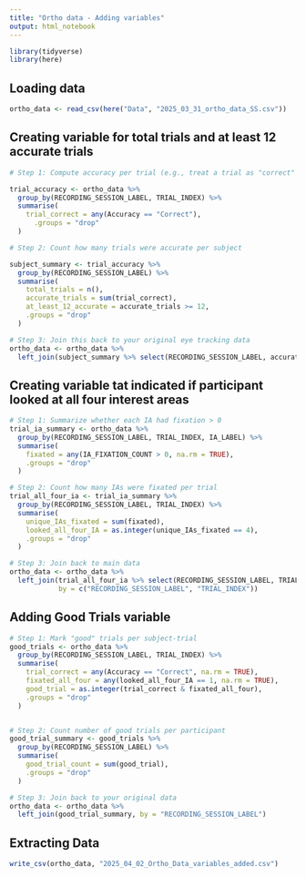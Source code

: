 ```yaml
---
title: "Ortho data - Adding variables"
output: html_notebook
---
```



```r
library(tidyverse)
library(here)
```


## Loading data

```r
ortho_data <- read_csv(here("Data", "2025_03_31_ortho_data_SS.csv"))
```

## Creating variable for total trials and at least 12 accurate trials

```r

# Step 1: Compute accuracy per trial (e.g., treat a trial as "correct" if all rows are correct)

trial_accuracy <- ortho_data %>%
  group_by(RECORDING_SESSION_LABEL, TRIAL_INDEX) %>%
  summarise(
    trial_correct = any(Accuracy == "Correct"),
      .groups = "drop"
  )

# Step 2: Count how many trials were accurate per subject

subject_summary <- trial_accuracy %>%
  group_by(RECORDING_SESSION_LABEL) %>%
  summarise(
    total_trials = n(),
    accurate_trials = sum(trial_correct),
    at_least_12_accurate = accurate_trials >= 12,
    .groups = "drop"
  )

# Step 3: Join this back to your original eye tracking data
ortho_data <- ortho_data %>%
  left_join(subject_summary %>% select(RECORDING_SESSION_LABEL, accurate_trials, at_least_12_accurate), by = "RECORDING_SESSION_LABEL")

```

## Creating variable tat indicated if participant looked at all four interest areas

```r
# Step 1: Summarize whether each IA had fixation > 0
trial_ia_summary <- ortho_data %>%
  group_by(RECORDING_SESSION_LABEL, TRIAL_INDEX, IA_LABEL) %>%
  summarise(
    fixated = any(IA_FIXATION_COUNT > 0, na.rm = TRUE),
    .groups = "drop"
  )

# Step 2: Count how many IAs were fixated per trial
trial_all_four_ia <- trial_ia_summary %>%
  group_by(RECORDING_SESSION_LABEL, TRIAL_INDEX) %>%
  summarise(
    unique_IAs_fixated = sum(fixated),
    looked_all_four_IA = as.integer(unique_IAs_fixated == 4),
    .groups = "drop"
  )

# Step 3: Join back to main data
ortho_data <- ortho_data %>%
  left_join(trial_all_four_ia %>% select(RECORDING_SESSION_LABEL, TRIAL_INDEX, looked_all_four_IA),
            by = c("RECORDING_SESSION_LABEL", "TRIAL_INDEX"))
```


## Adding Good Trials variable

```r
# Step 1: Mark "good" trials per subject-trial
good_trials <- ortho_data %>%
  group_by(RECORDING_SESSION_LABEL, TRIAL_INDEX) %>%
  summarise(
    trial_correct = any(Accuracy == "Correct", na.rm = TRUE),
    fixated_all_four = any(looked_all_four_IA == 1, na.rm = TRUE),
    good_trial = as.integer(trial_correct & fixated_all_four),
    .groups = "drop"
  )


# Step 2: Count number of good trials per participant
good_trial_summary <- good_trials %>%
  group_by(RECORDING_SESSION_LABEL) %>%
  summarise(
    good_trial_count = sum(good_trial),
    .groups = "drop"
  )

# Step 3: Join back to your original data
ortho_data <- ortho_data %>%
  left_join(good_trial_summary, by = "RECORDING_SESSION_LABEL")
```

## Extracting Data

```r
write_csv(ortho_data, "2025_04_02_Ortho_Data_variables_added.csv")
```










